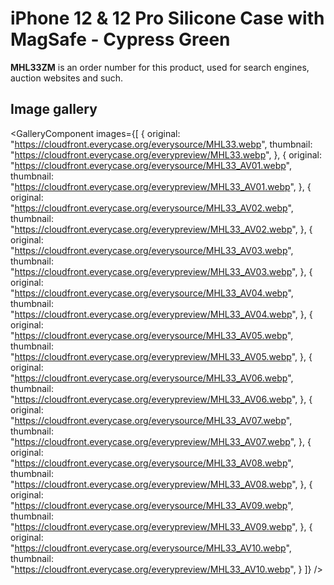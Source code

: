 
# iPhone 12 & 12 Pro Silicone Case with MagSafe - Cypress Green

<Callout type='info' emoji='👉🏻'>**MHL33ZM** is an order number for this product, used for search engines, auction websites and such.</Callout>

## Image gallery

<GalleryComponent
    images={[
      {
        original: "https://cloudfront.everycase.org/everysource/MHL33.webp",
        thumbnail: "https://cloudfront.everycase.org/everypreview/MHL33.webp",
      },
      {
        original: "https://cloudfront.everycase.org/everysource/MHL33_AV01.webp",
        thumbnail: "https://cloudfront.everycase.org/everypreview/MHL33_AV01.webp",
      },
      {
        original: "https://cloudfront.everycase.org/everysource/MHL33_AV02.webp",
        thumbnail: "https://cloudfront.everycase.org/everypreview/MHL33_AV02.webp",
      },
      {
        original: "https://cloudfront.everycase.org/everysource/MHL33_AV03.webp",
        thumbnail: "https://cloudfront.everycase.org/everypreview/MHL33_AV03.webp",
      },
      {
        original: "https://cloudfront.everycase.org/everysource/MHL33_AV04.webp",
        thumbnail: "https://cloudfront.everycase.org/everypreview/MHL33_AV04.webp",
      },
      {
        original: "https://cloudfront.everycase.org/everysource/MHL33_AV05.webp",
        thumbnail: "https://cloudfront.everycase.org/everypreview/MHL33_AV05.webp",
      },
      {
        original: "https://cloudfront.everycase.org/everysource/MHL33_AV06.webp",
        thumbnail: "https://cloudfront.everycase.org/everypreview/MHL33_AV06.webp",
      },
      {
        original: "https://cloudfront.everycase.org/everysource/MHL33_AV07.webp",
        thumbnail: "https://cloudfront.everycase.org/everypreview/MHL33_AV07.webp",
      },
      {
        original: "https://cloudfront.everycase.org/everysource/MHL33_AV08.webp",
        thumbnail: "https://cloudfront.everycase.org/everypreview/MHL33_AV08.webp",
      },
      {
        original: "https://cloudfront.everycase.org/everysource/MHL33_AV09.webp",
        thumbnail: "https://cloudfront.everycase.org/everypreview/MHL33_AV09.webp",
      },
      {
        original: "https://cloudfront.everycase.org/everysource/MHL33_AV10.webp",
        thumbnail: "https://cloudfront.everycase.org/everypreview/MHL33_AV10.webp",
      }
    ]}
  />
